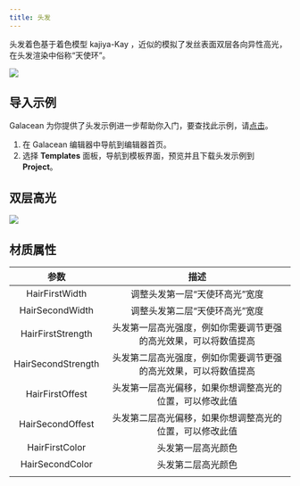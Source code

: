 ```yaml
---
title: 头发
---
```


头发着色基于着色模型 kajiya-Kay ，近似的模拟了发丝表面双层各向异性高光，在头发渲染中俗称“天使环”。

<Image src="https://mdn.alipayobjects.com/huamei_9ahbho/afts/img/A*k7t9RbgNMOIAAAAAAAAAAAAADgDwAQ/original"   />

## 导入示例

Galacean 为你提供了头发示例进一步帮助你入门，要查找此示例，请[点击](https://galacean.antgroup.com/editor/projects)。

1. 在 Galacean 编辑器中导航到编辑器首页。
2. 选择 **Templates** 面板，导航到模板界面，预览并且下载头发示例到 **Project**。

## 双层高光
<Image src="https://mdn.alipayobjects.com/huamei_9ahbho/afts/img/A*IZrjTY7JbfkAAAAAAAAAAAAADgDwAQ/original"   />

## 材质属性

|        参数        |        描述        |
| :----------------: | :----------------: |
|   HairFirstWidth   | 调整头发第一层“天使环高光”宽度|
|  HairSecondWidth   | 调整头发第二层“天使环高光”宽度 |
| HairFirstStrength  | 头发第一层高光强度，例如你需要调节更强的高光效果，可以将数值提高 |
| HairSecondStrength | 头发第二层高光强度，例如你需要调节更强的高光效果，可以将数值提高 |
|  HairFirstOffest   | 头发第一层高光偏移，如果你想调整高光的位置，可以修改此值 |
|  HairSecondOffest  | 头发第二层高光偏移，如果你想调整高光的位置，可以修改此值 |
|   HairFirstColor   | 头发第一层高光颜色 |
|  HairSecondColor   | 头发第二层高光颜色 |
|                    |                    |